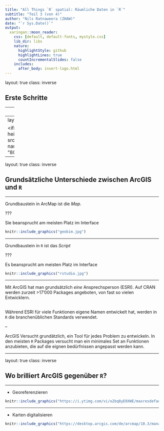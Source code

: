 ```yaml
---
title: "All Things `R` spatial: Räumliche Daten in `R`"
subtitle: "Teil 3 (von 4)"
author: "Nils Ratnaweera (ZHAW)"
date: "`r Sys.Date()`"
output:
  xaringan::moon_reader:
    css: [default, default-fonts, mystyle.css]
    lib_dir: libs
    nature:
      highlightStyle: github
      highlightLines: true
      countIncrementalSlides: false
    includes:
      after_body: insert-logo.html
---
```


layout: true
class: inverse

## Erste Schritte

---
class: middle

- Mit ein bisschen Erfahrung in R ist die Handhabung von Geodaten kinderleicht

- Schauen wir uns mal die Lernumgebung an, die wir entwickelt haben

- dazu besuchen wir [arc2r.github.io/book](https://arc2r.github.io/book/)

???

- Handling vom buch zeigen: TOC ein aus, Suchfunktion, Schriftgrösse und Art
- Warum englisch? um die Internationale R und GIS Community involvieren zu können 

---
layout: false

<iframe style="position: absolute; height: 90%; border: none" src="https://arc2r.github.io/book/" name="book", width = "80%">Alternativtext</iframe>


---

layout: true
class: inverse

## Grundsätzliche Unterschiede zwischen ArcGIS und `R`


---

Grundbaustein in ArcMap ist die *Map*. 

???

Sie beansprucht am meisten Platz im Interface  



```r
knitr::include_graphics("geobim.jpg")
```

---

Grundbaustein in `R` ist das *Script*

???

Es beansprucht am meisten Platz im Interface  


```r
knitr::include_graphics("rstudio.jpg")
```

---


Mit ArcGIS hat man grundsätzlich *eine* Ansprechsperson (ESRI). Auf CRAN werden zurzeit >17'000 Packages angeboten, von fast so vielen Entwicklern.

<!-- es gibt immer N+1 wege ein Problem in R zu lösen -->
--


Während ESRI für viele Funktionen eigene Namen entwickelt hat, werden in `R` die branchenüblichen Standards verwendet. <!-- Beispiel Clip, Select,  -->  

--

ArcGIS Versucht grundätzlich, ein Tool für jedes Problem zu entwickeln. In den meisten `R` Packages versucht man ein minimales Set an Funktionen anzubieten, die auf die eignen bedürfnissen angepasst werden kann. 


<!-- Bild einfügen vom Netzwerkdiagramm -->

---


layout: true
class: inverse

## Wo brilliert ArcGIS gegenüber `R`?


---

- Georeferenzieren

```r
knitr::include_graphics("https://i.ytimg.com/vi/o2bq8yE0XWE/maxresdefault.jpg")
```


---

- Karten digitalisieren


```r
knitr::include_graphics("https://desktop.arcgis.com/de/arcmap/10.3/manage-data/creating-new-features/GUID-D6396C58-0375-402D-B3C2-441E76A18AED-web.png")
```



<!-- Quck and dirty map? -->




